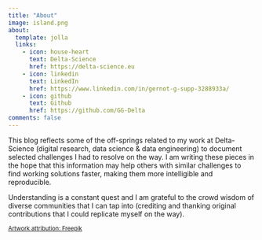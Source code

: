 ```yaml
---
title: "About"
image: island.png
about:
  template: jolla
  links:
    - icon: house-heart
      text: Delta-Science
      href: https://delta-science.eu
    - icon: linkedin
      text: LinkedIn
      href: https://www.linkedin.com/in/gernot-g-supp-3288933a/
    - icon: github
      text: Github
      href: https://github.com/GG-Delta
comments: false
---
```


This blog reflects some of the off-springs related to my work at Delta-Science (digital research, data science & data engineering) to document selected challenges I had to resolve on the way. I am writing these pieces in the hope that this information may help others with similar challenges to find working solutions faster, making them more intelligible and reproducible.

Understanding is a constant quest and I am grateful to the crowd wisdom of diverse communities that I can tap into (crediting and thanking original contributions that I could replicate myself on the way).

~[Artwork attribution: Freepik](https://www.flaticon.com/free-icons/sky)~
